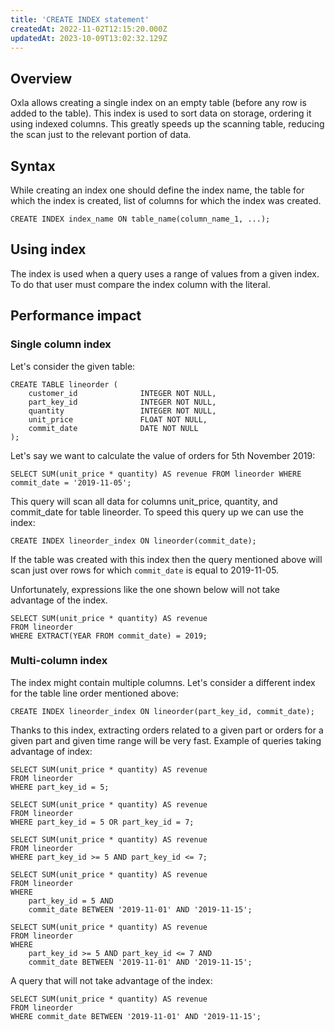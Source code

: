 ```yaml
---
title: 'CREATE INDEX statement'
createdAt: 2022-11-02T12:15:20.000Z
updatedAt: 2023-10-09T13:02:32.129Z
---
```


## Overview

Oxla allows creating a single index on an empty table (before any row is added to the table). This index is used to sort data on storage, ordering it using indexed columns. This greatly speeds up the scanning table, reducing the scan just to the relevant portion of data.

## Syntax

While creating an index one should define the index name, the table for which the index is created, list of columns for which the index was created.

```pgsql
CREATE INDEX index_name ON table_name(column_name_1, ...);
```

## Using index

The index is used when a query uses a range of values from a given index. To do that user must compare the index column with the literal.

## Performance impact

### Single column index

Let's consider the given table:

```pgsql
CREATE TABLE lineorder (
    customer_id              INTEGER NOT NULL,
    part_key_id              INTEGER NOT NULL,
    quantity                 INTEGER NOT NULL,
    unit_price               FLOAT NOT NULL,
    commit_date              DATE NOT NULL
);
```

Let's say we want to calculate the value of orders for 5th November 2019:

```pgsql
SELECT SUM(unit_price * quantity) AS revenue FROM lineorder WHERE commit_date = '2019-11-05';
```

This query will scan all data for columns unit\_price, quantity, and commit\_date for table lineorder. To speed this query up we can use the index:

```pgsql
CREATE INDEX lineorder_index ON lineorder(commit_date);
```

If the table was created with this index then the query mentioned above will scan just over rows for which `commit_date` is equal to 2019-11-05.

Unfortunately, expressions like the one shown below will not take advantage of the index.

```pgsql
SELECT SUM(unit_price * quantity) AS revenue
FROM lineorder
WHERE EXTRACT(YEAR FROM commit_date) = 2019;
```

### Multi-column index

The index might contain multiple columns. Let's consider a different index for the table line order mentioned above:

```pgsql
CREATE INDEX lineorder_index ON lineorder(part_key_id, commit_date);
```

Thanks to this index, extracting orders related to a given part or orders for a given part and given time range will be very fast. Example of queries taking advantage of index:

```pgsql
SELECT SUM(unit_price * quantity) AS revenue
FROM lineorder
WHERE part_key_id = 5;

SELECT SUM(unit_price * quantity) AS revenue
FROM lineorder
WHERE part_key_id = 5 OR part_key_id = 7;

SELECT SUM(unit_price * quantity) AS revenue
FROM lineorder
WHERE part_key_id >= 5 AND part_key_id <= 7;

SELECT SUM(unit_price * quantity) AS revenue
FROM lineorder
WHERE
    part_key_id = 5 AND
    commit_date BETWEEN '2019-11-01' AND '2019-11-15';

SELECT SUM(unit_price * quantity) AS revenue
FROM lineorder
WHERE
    part_key_id >= 5 AND part_key_id <= 7 AND
    commit_date BETWEEN '2019-11-01' AND '2019-11-15';
```

A query that will not take advantage of the index:

```pgsql
SELECT SUM(unit_price * quantity) AS revenue
FROM lineorder
WHERE commit_date BETWEEN '2019-11-01' AND '2019-11-15';
```

